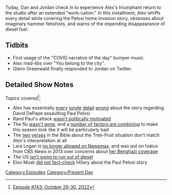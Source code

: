 {{DEFAULTSORT:
    #_EPISODE_0743:October 29-30, 2022
}}{{Episode
    | title             = October 29-30, 2022
    | caption           = [https://knowledgefight.libsyn.com/743-october-29-30-2022 Listen to this episode on Libsyn]
    | episodeNumber     = 743
    | length            = 01:22:45
    | airDate           = November 4, 2022
    | coverageStartDate = October 29, 2022
    | coverageEndDate   = October 30, 2022
    | episodeType       = [[:Category:Present Day|Present Day]]
    | appearance        = [[Paul Pelosi]], [[Nancy Pelosi]], [[Glenn Greenwald]], [[Harrison Smith]]
    | previousEpisode   = [[742: Formulaic Objections Part 9]]
}}

{{Stub}}

Today, Dan and Jordan check in to experience Alex's triumphant return to the studio after an extended "work-cation." In this installment, Alex whiffs every detail while covering the Pelosi home invasion story, obsesses about imaginary hammer fetishists, and warns of the impending disappearance of diesel fuel.

==Tidbits==

* First usage of the "COVID narrative of the day" bumper music.
* Alex mad-libs over "You belong to the city".
*Glenn Greenwald finally responded to Jordan on Twitter.

==Detailed Show Notes==

Topics covered<ref>[https://knowledgefight.com/research/2022/11/3/episode-743-october-29-30-2022 Episode #743: October 29-30, 2022]</ref>:

*Alex has essentially [https://www.justice.gov/opa/press-release/file/1548106/download every] [https://www.politifact.com/article/2022/oct/31/misinformation-fuels-false-narratives-about-attack/ single] [https://www.rollingstone.com/politics/politics-news/david-depape-alleged-paul-pelosi-attacker-shared-qanon-beliefs-1234620507/ detail] [https://www.politifact.com/factchecks/2022/oct/31/viral-image/no-the-pelosis-arent-withholding-surveillance-vide/ wrong] about the story regarding David DePape assaulting Paul Pelosi
*Rand Paul's attack [https://www.nbcnews.com/politics/politics-news/prosecutors-reveal-why-rand-paul-was-attacked-neighbor-n839366 wasn't politically motivated]
*The flu [https://www.medscape.com/viewarticle/978795 wasn't gone], and a [https://www.washingtonpost.com/health/2022/10/28/flu-season-2022-cdc/ number of factors are combining] to make this season look like it will be particularly bad
*The [https://www.biblegateway.com/passage/?search=Luke%206&version=NKJV two] [https://www.biblegateway.com/passage/?search=Matthew%207&version=NKJV verses] in the Bible about the Tree-Fruit situation don't match Alex's interpretation at all
*Lara Logan is [https://www.businessinsider.com/newsmax-bans-lara-logan-qanon-inspired-rant-drinking-childrens-blood-2022-10 no longer allowed on Newsmax], and was put on hiatus from CBS News in 2013 over concerns about [https://www.vanityfair.com/news/2013/11/dylan-davies-the-benghazi-security-officer-who-tricked-60-minutes-forgot-to-also-trick-the-f-b-i her Benghazi coverage]
*The US [https://www.cbsnews.com/news/us-not-going-to-run-out-of-diesel-fuel-fact-check-25-days/ isn't going to run out of diesel]
*Elon Musk [https://www.latimes.com/business/story/2022-10-31/santa-monica-observer-elon-musk-paul-pelosi did not fact-check] Hillary about the Paul Pelosi story

[[Category:Episodes]]
[[Category:Present Day]]
